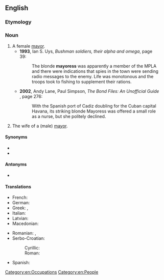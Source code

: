 ==English==

===Etymology===
{{suffix|en|mayor|ess}}

===Noun===
{{head|en|noun|plural|mayoresses|masculine|mayor}}

# A female [[mayor]].
#* '''1993''', Ian S. Uys, ''Bushman soldiers, their alpha and omega'', page 39:
#*: The blonde '''mayoress''' was apparently a member of the MPLA and there were indications that spies in the town were sending radio messages to the enemy. Life was monotonous and the troops took to fishing to supplement their rations.
#* '''2002''', Andy Lane, ‎Paul Simpson, ''The Bond Files: An Unofficial Guide'' {{ISBN|0753507129}}, page 276:
#*: With the Spanish port of Cadiz doubling for the Cuban capital Havana, its striking blonde Mayoress {{w|Teofila Martinez}} was offered a small role as a nurse, but she politely declined.
# The wife of a (male) [[mayor]].

====Synonyms====
* {{l|en|mayor}}
* {{l|en|lady mayor}}

====Antonyms====
* {{l|en|lord mayor}} {{qualifier|male mayor}}

====Translations====
{{trans-top|female mayor}}
* French: {{t+|fr|mairesse|f}}
* German: {{t+|de|Bürgermeisterin|f}}
* Greek: {{t+|el|δήμαρχος|f}}, {{t+|el|δημαρχίνα|f}}
* Italian: {{t+|it|sindaca|f}}
* Latvian: {{t|lv|mēre|f}}
* Macedonian: {{t|mk|градонача́лничка|f}}
{{trans-mid}}
* Romanian: {{t+|ro|primăriță|f}}, {{t+|ro|primăreasă|f}}
* Serbo-Croatian:
*: Cyrillic: {{t|sh|градона́челница|f}}
*: Roman: {{t+|sh|gradonáčelnica|f}}
* Spanish: {{t+|es|alcaldesa|f}}
{{trans-bottom}}

[[Category:en:Occupations]]
[[Category:en:People]]